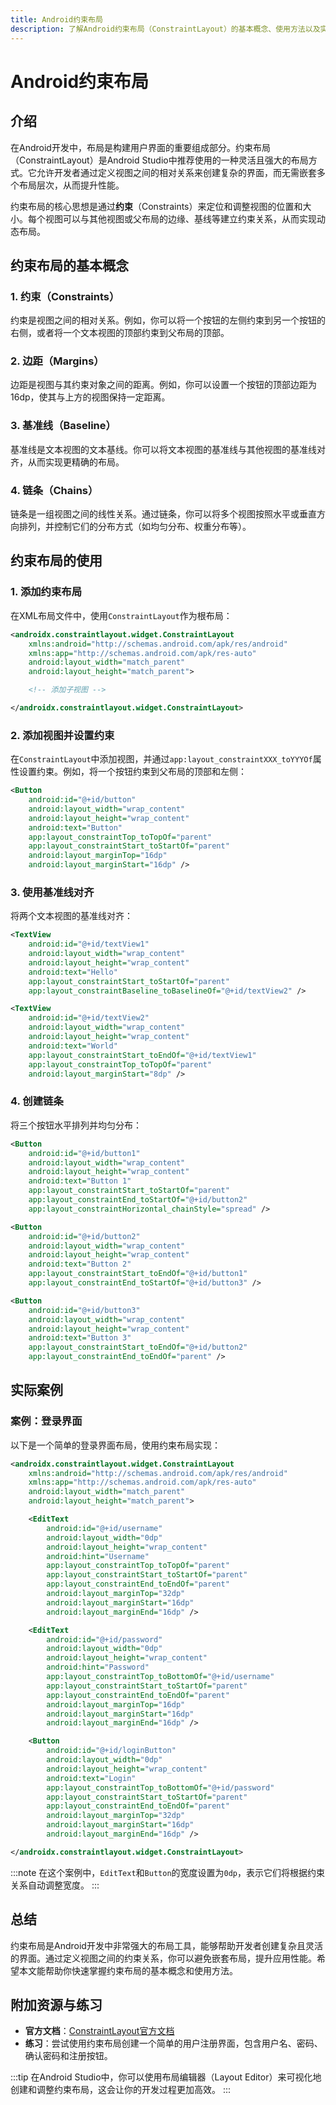 ```yaml
---
title: Android约束布局
description: 了解Android约束布局（ConstraintLayout）的基本概念、使用方法以及实际应用场景，适合初学者快速上手。
---
```


# Android约束布局

## 介绍

在Android开发中，布局是构建用户界面的重要组成部分。约束布局（ConstraintLayout）是Android Studio中推荐使用的一种灵活且强大的布局方式。它允许开发者通过定义视图之间的相对关系来创建复杂的界面，而无需嵌套多个布局层次，从而提升性能。

约束布局的核心思想是通过**约束**（Constraints）来定位和调整视图的位置和大小。每个视图可以与其他视图或父布局的边缘、基线等建立约束关系，从而实现动态布局。

## 约束布局的基本概念

### 1. 约束（Constraints）
约束是视图之间的相对关系。例如，你可以将一个按钮的左侧约束到另一个按钮的右侧，或者将一个文本视图的顶部约束到父布局的顶部。

### 2. 边距（Margins）
边距是视图与其约束对象之间的距离。例如，你可以设置一个按钮的顶部边距为16dp，使其与上方的视图保持一定距离。

### 3. 基准线（Baseline）
基准线是文本视图的文本基线。你可以将文本视图的基准线与其他视图的基准线对齐，从而实现更精确的布局。

### 4. 链条（Chains）
链条是一组视图之间的线性关系。通过链条，你可以将多个视图按照水平或垂直方向排列，并控制它们的分布方式（如均匀分布、权重分布等）。

## 约束布局的使用

### 1. 添加约束布局
在XML布局文件中，使用`ConstraintLayout`作为根布局：

```xml
<androidx.constraintlayout.widget.ConstraintLayout
    xmlns:android="http://schemas.android.com/apk/res/android"
    xmlns:app="http://schemas.android.com/apk/res-auto"
    android:layout_width="match_parent"
    android:layout_height="match_parent">

    <!-- 添加子视图 -->

</androidx.constraintlayout.widget.ConstraintLayout>
```

### 2. 添加视图并设置约束
在`ConstraintLayout`中添加视图，并通过`app:layout_constraintXXX_toYYYOf`属性设置约束。例如，将一个按钮约束到父布局的顶部和左侧：

```xml
<Button
    android:id="@+id/button"
    android:layout_width="wrap_content"
    android:layout_height="wrap_content"
    android:text="Button"
    app:layout_constraintTop_toTopOf="parent"
    app:layout_constraintStart_toStartOf="parent"
    android:layout_marginTop="16dp"
    android:layout_marginStart="16dp" />
```

### 3. 使用基准线对齐
将两个文本视图的基准线对齐：

```xml
<TextView
    android:id="@+id/textView1"
    android:layout_width="wrap_content"
    android:layout_height="wrap_content"
    android:text="Hello"
    app:layout_constraintStart_toStartOf="parent"
    app:layout_constraintBaseline_toBaselineOf="@+id/textView2" />

<TextView
    android:id="@+id/textView2"
    android:layout_width="wrap_content"
    android:layout_height="wrap_content"
    android:text="World"
    app:layout_constraintStart_toEndOf="@+id/textView1"
    app:layout_constraintTop_toTopOf="parent"
    android:layout_marginStart="8dp" />
```

### 4. 创建链条
将三个按钮水平排列并均匀分布：

```xml
<Button
    android:id="@+id/button1"
    android:layout_width="wrap_content"
    android:layout_height="wrap_content"
    android:text="Button 1"
    app:layout_constraintStart_toStartOf="parent"
    app:layout_constraintEnd_toStartOf="@+id/button2"
    app:layout_constraintHorizontal_chainStyle="spread" />

<Button
    android:id="@+id/button2"
    android:layout_width="wrap_content"
    android:layout_height="wrap_content"
    android:text="Button 2"
    app:layout_constraintStart_toEndOf="@+id/button1"
    app:layout_constraintEnd_toStartOf="@+id/button3" />

<Button
    android:id="@+id/button3"
    android:layout_width="wrap_content"
    android:layout_height="wrap_content"
    android:text="Button 3"
    app:layout_constraintStart_toEndOf="@+id/button2"
    app:layout_constraintEnd_toEndOf="parent" />
```

## 实际案例

### 案例：登录界面
以下是一个简单的登录界面布局，使用约束布局实现：

```xml
<androidx.constraintlayout.widget.ConstraintLayout
    xmlns:android="http://schemas.android.com/apk/res/android"
    xmlns:app="http://schemas.android.com/apk/res-auto"
    android:layout_width="match_parent"
    android:layout_height="match_parent">

    <EditText
        android:id="@+id/username"
        android:layout_width="0dp"
        android:layout_height="wrap_content"
        android:hint="Username"
        app:layout_constraintTop_toTopOf="parent"
        app:layout_constraintStart_toStartOf="parent"
        app:layout_constraintEnd_toEndOf="parent"
        android:layout_marginTop="32dp"
        android:layout_marginStart="16dp"
        android:layout_marginEnd="16dp" />

    <EditText
        android:id="@+id/password"
        android:layout_width="0dp"
        android:layout_height="wrap_content"
        android:hint="Password"
        app:layout_constraintTop_toBottomOf="@+id/username"
        app:layout_constraintStart_toStartOf="parent"
        app:layout_constraintEnd_toEndOf="parent"
        android:layout_marginTop="16dp"
        android:layout_marginStart="16dp"
        android:layout_marginEnd="16dp" />

    <Button
        android:id="@+id/loginButton"
        android:layout_width="0dp"
        android:layout_height="wrap_content"
        android:text="Login"
        app:layout_constraintTop_toBottomOf="@+id/password"
        app:layout_constraintStart_toStartOf="parent"
        app:layout_constraintEnd_toEndOf="parent"
        android:layout_marginTop="32dp"
        android:layout_marginStart="16dp"
        android:layout_marginEnd="16dp" />

</androidx.constraintlayout.widget.ConstraintLayout>
```

:::note
在这个案例中，`EditText`和`Button`的宽度设置为`0dp`，表示它们将根据约束关系自动调整宽度。
:::

## 总结

约束布局是Android开发中非常强大的布局工具，能够帮助开发者创建复杂且灵活的界面。通过定义视图之间的约束关系，你可以避免嵌套布局，提升应用性能。希望本文能帮助你快速掌握约束布局的基本概念和使用方法。

## 附加资源与练习

- **官方文档**：[ConstraintLayout官方文档](https://developer.android.com/reference/androidx/constraintlayout/widget/ConstraintLayout)
- **练习**：尝试使用约束布局创建一个简单的用户注册界面，包含用户名、密码、确认密码和注册按钮。

:::tip
在Android Studio中，你可以使用布局编辑器（Layout Editor）来可视化地创建和调整约束布局，这会让你的开发过程更加高效。
:::